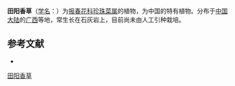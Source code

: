 {{Speciesbox
| name = 田阳香草
| status = 
| status_system = 
| image =
| genus = Lysimachia
| species = tianyangensis
| authority = D. Fang et C. Z. Gao
}}

'''田阳香草'''（[[学名|学名]]：{{lang|la|''Lysimachia tianyangensis''}}）为[[报春花科|报春花科]][[珍珠菜属|珍珠菜属]]的植物，为中国的特有植物。分布于[[中国大陆|中国大陆]]的[[广西|广西]]等地，常生长在石灰岩上，目前尚未由人工引种栽培。

== 参考文献 ==
<div class="references-small">
* {{cite web| url =http://www.bioinfo.cn/db05/KmzwSpecies.php?action=view&id=17647| title =田阳香草| work =《中国高等植物数据库全库》| publisher =中国科学院微生物研究所| author =昆明植物研究所| accessdate =2009-02-25| deadurl =yes| archiveurl =https://web.archive.org/web/20160305062736/http://www.bioinfo.cn/db05/KmzwSpecies.php?action=view&id=17647| archivedate =2016-03-05}}
</div>
{{Taxonbar|from=Q15228324}}

[[Category:珍珠菜属|田阳香草]]


{{植物小作品}}